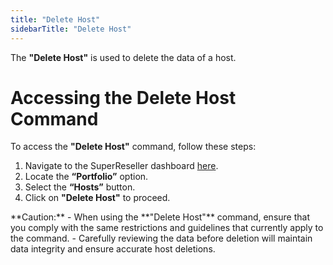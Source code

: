 ```yaml
---
title: "Delete Host"
sidebarTitle: "Delete Host"
---
```


The **"Delete Host"** is used to delete the data of a host.

# Accessing the Delete Host Command

To access the **"Delete Host"** command, follow these steps:

1. Navigate to the SuperReseller dashboard [here](https://superreseller-qa.nominus.host/).
2. Locate the **“Portfolio”** option.
3. Select the **“Hosts”** button.
4. Click on **"Delete Host"** to proceed.

<Warning>
**Caution:**
- When using the **"Delete Host"** command, ensure that you comply with the same restrictions and guidelines that currently apply to the command. 
- Carefully reviewing the data before deletion will maintain data integrity and ensure accurate host deletions.
</Warning>